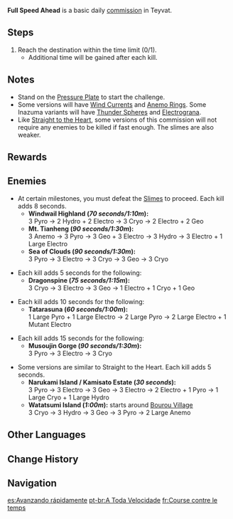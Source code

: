 {{Stub|Update Musoujin Gorge version with 2.7 lineup}}
{{Quest Infobox
|id             = 
|type           = Commission
|image          = Commission Full Speed Ahead.png
|caption        = Sea of Clouds version
|summary        = Complete the trial; reach the destination within the allotted time.
|startLocation  = [[Dragonspine]], [[Mondstadt]]
|startLocation2 = [[Windwail Highland]], Mondstadt
|startLocation3 = [[Mt. Tianheng]], [[Liyue]]
|startLocation4 = [[Sea of Clouds]], Liyue
|startLocation5 = [[Kamisato Estate]], [[Inazuma]]
|startLocation6 = [[Musoujin Gorge]], Inazuma
|startLocation7 = [[Narukami Island]], Inazuma
|startLocation8 = [[Tatarasuna]], Inazuma
|startLocation9 = [[Watatsumi Island]], Inazuma
|other          = *AR-Dependent Rewards
|characters     = Traveler
}}

'''Full Speed Ahead''' is a basic daily [[commission]] in Teyvat.

==Steps==
{{Quest Description|Reach the destination within the time limit. Defeating opponents will extend your remaining time slightly.}}
#Reach the destination within the time limit (0/1).
#*Additional time will be gained after each kill.

==Notes==
*Stand on the [[Pressure Plate]] to start the challenge.
*Some versions will have [[Wind Currents]] and [[Anemo Ring]]s. Some Inazuma variants will have [[Thunder Sphere]]s and [[Electrograna]].
*Like [[Straight to the Heart]], some versions of this commission will not require any enemies to be killed if fast enough. The slimes are also weaker.

==Rewards==
{{Commission Rewards|full}}

==Enemies==
*At certain milestones, you must defeat the [[Slimes]] to proceed. Each kill adds 8 seconds.
**'''Windwail Highland (''70 seconds/1:10m''):'''<br />3 Pyro → 2 Hydro + 2 Electro → 3 Cryo → 2 Electro + 2 Geo
**'''Mt. Tianheng (''90 seconds/1:30m''):'''<br />3 Anemo → 3 Pyro → 3 Geo + 3 Electro → 3 Hydro → 3 Electro + 1 Large Electro
**'''Sea of Clouds (''90 seconds/1:30m''):'''<br />3 Pyro → 3 Electro → 3 Cryo → 3 Geo → 3 Cryo

*Each kill adds 5 seconds for the following:
**'''Dragonspine (''75 seconds/1:15m''):'''<br />3 Cryo → 3 Electro → 3 Geo → 1 Electro + 1 Cryo + 1 Geo

*Each kill adds 10 seconds for the following:
**'''Tatarasuna (''60 seconds/1:00m''):'''<br />1 Large Pyro + 1 Large Electro → 2 Large Pyro → 2 Large Electro + 1 Mutant Electro

*Each kill adds 15 seconds for the following:
**'''Musoujin Gorge<!-- as of 2.6--> (''90 seconds/1:30m''):'''<br />3 Pyro → 3 Electro → 3 Cryo

*Some versions are similar to Straight to the Heart. Each kill adds 5 seconds.
**'''Narukami Island / Kamisato Estate (''30 seconds''):'''<br />3 Pyro → 3 Electro → 3 Geo → 3 Electro → 2 Electro + 1 Pyro → 1 Large Cryo + 1 Large Hydro
**'''Watatsumi Island (''1:00m''):''' starts around [[Bourou Village]]<br />3 Cryo → 3 Hydro → 3 Geo → 3 Pyro → 2 Large Anemo

==Other Languages==
{{Other Languages
|en      = Full Speed Ahead
|zhs     = 极速前进
|zhs_rm  = Jísù Qiánjìn
|zht     = 極速前進
|zht_rm  = Jísù Qiánjìn
|zh_tl   = 
|ja      = 全速前進
|ja_rm   = Zensoku Zenshin
|ja_tl   = Full Speed Ahead
|ko      = 빠른 전진
|ko_rm   = Ppareun Jeonjin
|ko_tl   = Fast Move Forward
|es      = Avanzando rápidamente
|es_tl   = Moving Forward Fast
|fr      = Course contre le temps
|fr_tl   = Race Against Time
|ru      = Полный вперёд!
|ru_tl   = 
|th      = ก้าวไปให้เร็วทะลุพิกัด
|th_rm   = 
|th_tl   = Step Quickly to Break Limits
|vi      = Tiến nhanh lên trước
|vi_tl   = 
|de      = Volle Kraft voraus
|de_tl   = Full Power Ahead
|id      = Maju dengan Kecepatan Penuh
|id_tl   = Go with Full Speed
|pt      = A Toda Velocidade
|pt_tl   = 
}}

==Change History==
{{Change History|1.0}}

==Navigation==
{{Commission Navbox|Basic}}

[[es:Avanzando rápidamente]]
[[pt-br:A Toda Velocidade]]
[[fr:Course contre le temps]]